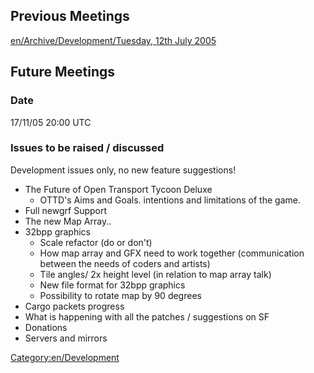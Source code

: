 [[Category:en/Development]]

==Previous Meetings==
[[en/Archive/Development/Tuesday, 12th July 2005]]

==Future Meetings==
===Date===
17/11/05 20:00 UTC

===Issues to be raised / discussed===

Development issues only, no new feature suggestions!
*The Future of Open Transport Tycoon Deluxe
** OTTD's Aims and Goals. intentions and limitations of the game.
*Full newgrf Support
*The new Map Array..
* 32bpp graphics
** Scale refactor (do or don't)
** How map array and GFX need to work together (communication between the needs of coders and artists)
** Tile angles/ 2x height level (in relation to map array talk)
** New file format for 32bpp graphics
** Possibility to rotate map by 90 degrees
* Cargo packets progress
* What is happening with all the patches / suggestions on SF
* Donations
* Servers and mirrors